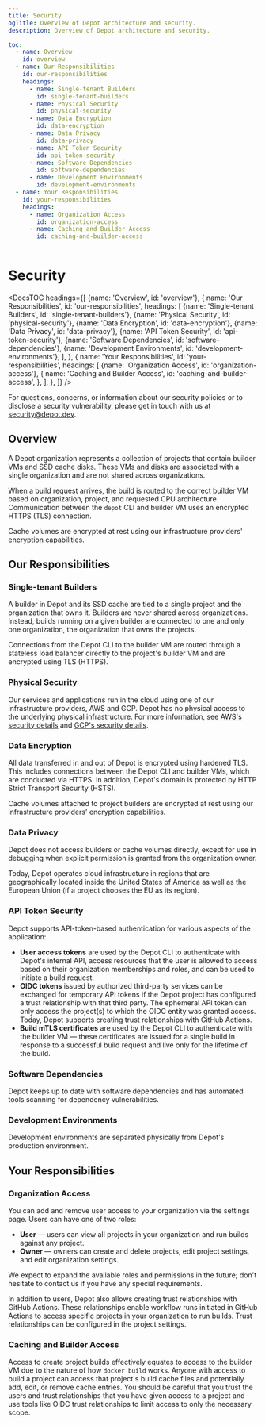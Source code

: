 ```yaml
---
title: Security
ogTitle: Overview of Depot architecture and security.
description: Overview of Depot architecture and security.

toc:
  - name: Overview
    id: overview
  - name: Our Responsibilities
    id: our-responsibilities
    headings:
      - name: Single-tenant Builders
        id: single-tenant-builders
      - name: Physical Security
        id: physical-security
      - name: Data Encryption
        id: data-encryption
      - name: Data Privacy
        id: data-privacy
      - name: API Token Security
        id: api-token-security
      - name: Software Dependencies
        id: software-dependencies
      - name: Development Environments
        id: development-environments
  - name: Your Responsibilities
    id: your-responsibilities
    headings:
      - name: Organization Access
        id: organization-access
      - name: Caching and Builder Access
        id: caching-and-builder-access
---
```



# Security

<DocsTOC
  headings={[
    {name: 'Overview', id: 'overview'},
    {
      name: 'Our Responsibilities',
      id: 'our-responsibilities',
      headings: [
        {name: 'Single-tenant Builders', id: 'single-tenant-builders'},
        {name: 'Physical Security', id: 'physical-security'},
        {name: 'Data Encryption', id: 'data-encryption'},
        {name: 'Data Privacy', id: 'data-privacy'},
        {name: 'API Token Security', id: 'api-token-security'},
        {name: 'Software Dependencies', id: 'software-dependencies'},
        {name: 'Development Environments', id: 'development-environments'},
      ],
    },
    {
      name: 'Your Responsibilities',
      id: 'your-responsibilities',
      headings: [
        {name: 'Organization Access', id: 'organization-access'},
        {
          name: 'Caching and Builder Access',
          id: 'caching-and-builder-access',
        },
      ],
    },
  ]}
/>

For questions, concerns, or information about our security policies or to disclose a security vulnerability, please get in touch with us at [security@depot.dev](mailto:security@depot.dev).

## Overview

A Depot organization represents a collection of projects that contain builder VMs and SSD cache disks. These VMs and disks are associated with a single organization and are not shared across organizations.

When a build request arrives, the build is routed to the correct builder VM based on organization, project, and requested CPU architecture. Communication between the `depot` CLI and builder VM uses an encrypted HTTPS (TLS) connection.

Cache volumes are encrypted at rest using our infrastructure providers' encryption capabilities.

## Our Responsibilities

### Single-tenant Builders

A builder in Depot and its SSD cache are tied to a single project and the organization that owns it.
Builders are never shared across organizations. Instead, builds running on a given builder are connected to one and only one organization, the organization that owns the projects.

Connections from the Depot CLI to the builder VM are routed through a stateless load balancer directly to the project's builder VM and are encrypted using TLS (HTTPS).

### Physical Security

Our services and applications run in the cloud using one of our infrastructure providers, AWS and GCP. Depot has no physical access to the underlying physical infrastructure. For more information, see [AWS's security details](https://aws.amazon.com/security/) and [GCP's security details](https://cloud.google.com/docs/security/infrastructure/design).

### Data Encryption

All data transferred in and out of Depot is encrypted using hardened TLS. This includes connections between the Depot CLI and builder VMs, which are conducted via HTTPS. In addition, Depot's domain is protected by HTTP Strict Transport Security (HSTS).

Cache volumes attached to project builders are encrypted at rest using our infrastructure providers' encryption capabilities.

### Data Privacy

Depot does not access builders or cache volumes directly, except for use in debugging when explicit permission is granted from the organization owner.

Today, Depot operates cloud infrastructure in regions that are geographically located inside the United States of America as well as the European Union (if a project chooses the EU as its region).

### API Token Security

Depot supports API-token-based authentication for various aspects of the application:

- **User access tokens** are used by the Depot CLI to authenticate with Depot's internal API, access resources that the user is allowed to access based on their organization memberships and roles, and can be used to initiate a build request.
- **OIDC tokens** issued by authorized third-party services can be exchanged for temporary API tokens if the Depot project has configured a trust relationship with that third party. The ephemeral API token can only access the project(s) to which the OIDC entity was granted access. Today, Depot supports creating trust relationships with GitHub Actions.
- **Build mTLS certificates** are used by the Depot CLI to authenticate with the builder VM — these certificates are issued for a single build in response to a successful build request and live only for the lifetime of the build.

### Software Dependencies

Depot keeps up to date with software dependencies and has automated tools scanning for dependency vulnerabilities.

### Development Environments

Development environments are separated physically from Depot's production environment.

## Your Responsibilities

### Organization Access

You can add and remove user access to your organization via the settings page. Users can have one of two roles:

- **User** — users can view all projects in your organization and run builds against any project.
- **Owner** — owners can create and delete projects, edit project settings, and edit organization settings.

We expect to expand the available roles and permissions in the future; don't hesitate to contact us if you have any special requirements.

In addition to users, Depot also allows creating trust relationships with GitHub Actions. These relationships enable workflow runs initiated in GitHub Actions to access specific projects in your organization to run builds. Trust relationships can be configured in the project settings.

### Caching and Builder Access

Access to create project builds effectively equates to access to the builder VM due to the nature of how `docker build` works. Anyone with access to build a project can access that project's build cache files and potentially add, edit, or remove cache entries. You should be careful that you trust the users and trust relationships that you have given access to a project and use tools like OIDC trust relationships to limit access to only the necessary scope.
